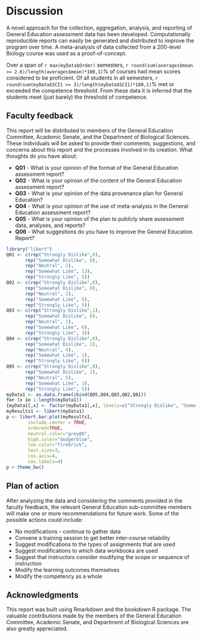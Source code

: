 # Discussion {#discussion -}

A novel approach for the collection, aggregation, analysis, and reporting of General Education assessment data has been developed. Computationally reproducible reports can easily be generated and distributed to improve the program over time. A meta-analysis of data collected from a 200-level Biology course was used as a proof-of-concept.

Over a span of `r max(myData$Order)` semesters, `r round(sum(averages$mean >= 2.6)/length(averages$mean)*100,1)`% of courses had mean scores considered to be proficient. Of all students in all semesters, `r round(sum(myData$SCI1 >= 3)/length(myData$SCI1)*100,1)`% met or exceeded the competence threshold. From these data it is inferred that the students meet (just barely) the threshold of competence.

## Faculty feedback {-}
This report will be distributed to members of the General Education Committee, Academic Senate, and the Department of Biological Sciences.  These individuals will be asked to provide their comments, suggestions, and concerns about this report and the processes involved in its creation. What thoughts do you have about:

* **Q01** - What is your opinion of the format of the General Education assessment report?
* **Q02** - What is your opinion of the content of the General Education assessment report?
* **Q03** - What is your opinion of the data provenance plan for General Education?
* **Q04** - What is your opinion of the use of meta-analysis in the General Education assessment report?
* **Q05** - What is your opinion of the plan to publicly share assessment data, analyses, and reports?
* **Q06** - What suggestions do you have to improve the General Education Report?

```r

library("likert")
Q01 <- c(rep("Strongly Dislike",0),
       rep("Somewhat Dislike", 0),
       rep("Neutral", 2),
       rep("Somewhat Like", 13),
       rep("Strongly Like", 5))
Q02 <- c(rep("Strongly Dislike",0),
       rep("Somewhat Dislike", 0),
       rep("Neutral", 2),
       rep("Somewhat Like", 5),
       rep("Strongly Like", 5))
Q03 <- c(rep("Strongly Dislike",1),
       rep("Somewhat Dislike", 0),
       rep("Neutral", 1),
       rep("Somewhat Like", 6),
       rep("Strongly Like", 3))
Q04 <- c(rep("Strongly Dislike",0),
       rep("Somewhat Dislike", 1),
       rep("Neutral", 4),
       rep("Somewhat Like", 1),
       rep("Strongly Like", 6))
Q05 <- c(rep("Strongly Dislike",0),
       rep("Somewhat Dislike", 1),
       rep("Neutral", 5),
       rep("Somewhat Like", 1),
       rep("Strongly Like", 5))
myData1 <- as.data.frame(cbind(Q05,Q04,Q03,Q02,Q01))
for (x in 1:length(myData1))
{myData1[,x] <- factor(myData1[,x], levels=c("Strongly Dislike", "Somewhat Dislike","Neutral","Somewhat Like","Strongly Like"))}
myResults1 <- likert(myData1)
p <- likert.bar.plot(myResults1, 
		include.center = TRUE, 
		ordered=TRUE, 
		neutral.color="grey80", 
		high.color="dodgerblue", 
		low.color="firebrick",
		text.size=3,
		cex.axis=4,
		cex.labels=4)
p + theme_bw()
```

## Plan of action {-}
After analyzing the data and considering the comments provided in the faculty feedback, the relevant General Education sub-committee members will make one or more recommendations for future work. Some of the possible actions could include:

* No modifications -- continue to gather data
* Convene a training session to get better inter-course reliability
* Suggest modifications to the types of assignments that are used
* Suggest modifications to which data workbooks are used
* Suggest that instructors consider modifying the scope or sequence of instruction
* Modify the learning outcomes themselves
* Modify the competency as a whole

## Acknowledgments {-}

This report was built using Rmarkdown and the bookdown R package. The valuable contributions made by the members of the General Education Committee, Academic Senate, and Department of Biological Sciences are also greatly appreciated.
